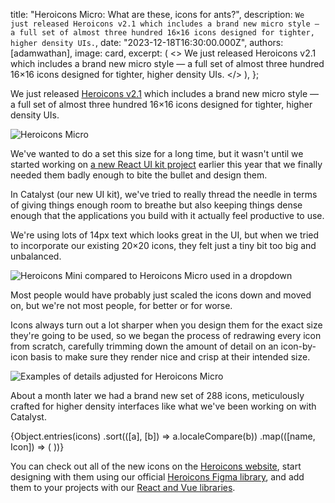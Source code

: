 
  title: "Heroicons Micro: What are these, icons for ants?",
  description: `We just released Heroicons v2.1 which includes a brand new micro style — a full set of almost three hundred 16×16 icons designed for tighter, higher density UIs.`,
  date: "2023-12-18T16:30:00.000Z",
  authors: [adamwathan],
  image: card,
  excerpt: (
    <>
      We just released <Link href="https://heroicons.com">Heroicons v2.1</Link> which includes a brand new micro style —
      a full set of almost three hundred 16&times;16 icons designed for tighter, higher density UIs.
    </>
  ),
};

We just released [Heroicons v2.1](https://heroicons.com) which includes a brand new micro style — a full set of almost three hundred 16&times;16 icons designed for tighter, higher density UIs.

<Link href="https://heroicons.com">
  <Image src={card} alt="Heroicons Micro" />
</Link>

We've wanted to do a set this size for a long time, but it wasn't until we started working on [a new React UI kit project](https://twitter.com/steveschoger/status/1725246591269769363) earlier this year that we finally needed them badly enough to bite the bullet and design them.

In Catalyst (our new UI kit), we've tried to really thread the needle in terms of giving things enough room to breathe but also keeping things dense enough that the applications you build with it actually feel productive to use.

We're using lots of 14px text which looks great in the UI, but when we tried to incorporate our existing 20×20 icons, they felt just a tiny bit too big and unbalanced.

<Image alt="Heroicons Mini compared to Heroicons Micro used in a dropdown" src={miniVsMicroDropdown} />

Most people would have probably just scaled the icons down and moved on, but we're not most people, for better or for worse.

Icons always turn out a lot sharper when you design them for the exact size they're going to be used, so we began the process of redrawing every icon from scratch, carefully trimming down the amount of detail on an icon-by-icon basis to make sure they render nice and crisp at their intended size.

<Image alt="Examples of details adjusted for Heroicons Micro" src={miniVsMicroDetails} />

About a month later we had a brand new set of 288 icons, meticulously crafted for higher density interfaces like what we've been working on with Catalyst.

<div className="my-12">
  <div className="not-prose grid grid-cols-[repeat(auto-fill,1rem)] justify-between gap-x-12 gap-y-8">
    {Object.entries(icons)
      .sort(([a], [b]) => a.localeCompare(b))
      .map(([name, Icon]) => (
        <Icon key={name} className="h-4 w-4 fill-slate-950 dark:fill-white" />
      ))}
  </div>
</div>

You can check out all of the new icons on the [Heroicons website](https://heroicons.com), start designing with them using our official [Heroicons Figma library](https://www.figma.com/community/file/1143911270904274171), and add them to your projects with our [React and Vue libraries](https://github.com/tailwindlabs/heroicons).
